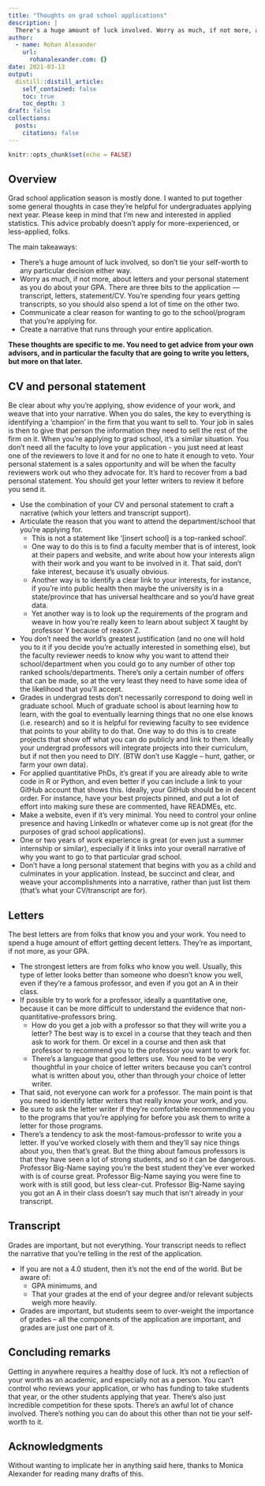 ```yaml
---
title: "Thoughts on grad school applications"
description: |
  There's a huge amount of luck involved. Worry as much, if not more, about letters and your personal statement as you do about your GPA. Have a clear reason for wanting to go to the school/program that you're applying for and communicate that throughout your application.
author:
  - name: Rohan Alexander
    url:
      rohanalexander.com: {}
date: 2021-03-13
output:
  distill::distill_article:
    self_contained: false
    toc: true
    toc_depth: 3
draft: false
collections:
  posts:
    citations: false
---
```



```r
knitr::opts_chunk$set(echo = FALSE)
```

## Overview 

Grad school application season is mostly done. I wanted to put together some general thoughts in case they're helpful for undergraduates applying next year. Please keep in mind that I'm new and interested in applied statistics. This advice probably doesn't apply for more-experienced, or less-applied, folks. 

The main takeaways:

- There's a huge amount of luck involved, so don't tie your self-worth to any particular decision either way. 
- Worry as much, if not more, about letters and your personal statement as you do about your GPA. There are three bits to the application --- transcript, letters, statement/CV. You're spending four years getting transcripts, so you should also spend a lot of time on the other two.
- Communicate a clear reason for wanting to go to the school/program that you're applying for.
- Create a narrative that runs through your entire application.

**These thoughts are specific to me. You need to get advice from your own advisors, and in particular the faculty that are going to write you letters, but more on that later.**


## CV and personal statement

Be clear about why you're applying, show evidence of your work, and weave that into your narrative. When you do sales, the key to everything is identifying a ‘champion' in the firm that you want to sell to. Your job in sales is then to give that person the information they need to sell the rest of the firm on it. When you're applying to grad school, it's a similar situation. You don't need all the faculty to love your application - you just need at least one of the reviewers to love it and for no one to hate it enough to veto. Your personal statement is a sales opportunity and will be when the faculty reviewers work out who they advocate for. It's hard to recover from a bad personal statement. You should get your letter writers to review it before you send it.

- Use the combination of your CV and personal statement to craft a narrative (which your letters and transcript support).
- Articulate the reason that you want to attend the department/school that you're applying for.
	- This is not a statement like ‘[insert school] is a top-ranked school'. 
	- One way to do this is to find a faculty member that is of interest, look at their papers and website, and write about how your interests align with their work and you want to be involved in it. That said, don't fake interest, because it's usually obvious.
	- Another way is to identify a clear link to your interests, for instance, if you're into public health then maybe the university is in a state/province that has universal healthcare and so you'd have great data.
	- Yet another way is to look up the requirements of the program and weave in how you're really keen to learn about subject X taught by professor Y because of reason Z.
- You don't need the world's greatest justification (and no one will hold you to it if you decide you're actually interested in something else), but the faculty reviewer needs to know why you want to attend their school/department when you could go to any number of other top ranked schools/departments. There's only a certain number of offers that can be made, so at the very least they need to have some idea of the likelihood that you'll accept.
- Grades in undergrad tests don't necessarily correspond to doing well in graduate school. Much of graduate school is about learning how to learn, with the goal to eventually learning things that no one else knows (i.e. research) and so it is helpful for reviewing faculty to see evidence that points to your ability to do that. One way to do this is to create projects that show off what you can do publicly and link to them. Ideally your undergrad professors will integrate projects into their curriculum, but if not then you need to DIY. (BTW don't use Kaggle – hunt, gather, or farm your own data). 
- For applied quantitative PhDs, it's great if you are already able to write code in R or Python, and even better if you can include a link to your GitHub account that shows this. Ideally, your GitHub should be in decent order. For instance, have your best projects pinned, and put a lot of effort into making sure these are commented, have READMEs, etc.
- Make a website, even if it's very minimal. You need to control your online presence and having LinkedIn or whatever come up is not great (for the purposes of grad school applications).
- One or two years of work experience is great (or even just a summer internship or similar), especially if it links into your overall narrative of why you want to go to that particular grad school. 
- Don't have a long personal statement that begins with you as a child and culminates in your application. Instead, be succinct and clear, and weave your accomplishments into a narrative, rather than just list them (that's what your CV/transcript are for).

## Letters

The best letters are from folks that know you and your work. You need to spend a huge amount of effort getting decent letters. They're as important, if not more, as your GPA.

- The strongest letters are from folks who know you well. Usually, this type of letter looks better than someone who doesn't know you well, even if they're a famous professor, and even if you got an A in their class.
- If possible try to work for a professor, ideally a quantitative one, because it can be more difficult to understand the evidence that non-quantitative-professors bring. 
	- How do you get a job with a professor so that they will write you a letter? The best way is to excel in a course that they teach and then ask to work for them. Or excel in a course and then ask that professor to recommend you to the professor you want to work for. 
	- There's a language that good letters use. You need to be very thoughtful in your choice of letter writers because you can't control what is written about you, other than through your choice of letter writer. 
- That said, not everyone can work for a professor. The main point is that you need to identify letter writers that really know your work, and you.
- Be sure to ask the letter writer if they're comfortable recommending you to the programs that you're applying for before you ask them to write a letter for those programs.
- There's a tendency to ask the most-famous-professor to write you a letter. If you've worked closely with them and they'll say nice things about you, then that's great. But the thing about famous professors is that they have seen a lot of strong students, and so it can be dangerous. Professor Big-Name saying you're the best student they've ever worked with is of course great. Professor Big-Name saying you were fine to work with is still good, but less clear-cut. Professor Big-Name saying you got an A in their class doesn't say much that isn't already in your transcript. 

## Transcript

Grades are important, but not everything. Your transcript needs to reflect the narrative that you're telling in the rest of the application.

- If you are not a 4.0 student, then it's not the end of the world. But be aware of: 
	- GPA minimums, and 
	- That your grades at the end of your degree and/or relevant subjects weigh more heavily. 
- Grades are important, but students seem to over-weight the importance of grades – all the components of the application are important, and grades are just one part of it. 

## Concluding remarks

Getting in anywhere requires a healthy dose of luck. It's not a reflection of your worth as an academic, and especially not as a person. You can't control who reviews your application, or who has funding to take students that year, or the other students applying that year. There's also just incredible competition for these spots. There's an awful lot of chance involved. There's nothing you can do about this other than not tie your self-worth to it.


## Acknowledgments {.appendix}

Without wanting to implicate her in anything said here, thanks to Monica Alexander for reading many drafts of this.
